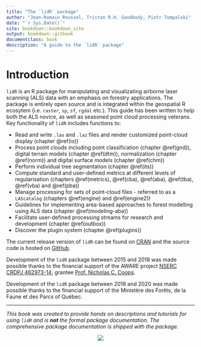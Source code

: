 ```yaml
--- 
title: "The `lidR` package"
author: "Jean-Romain Roussel, Tristan R.H. Goodbody, Piotr Tompalski"
date: "`r Sys.Date()`"
site: bookdown::bookdown_site
output: bookdown::gitbook
documentclass: book
description: "A guide to the `lidR` package"
---
```


# Introduction

`lidR` is an R package for manipulating and visualizating airborne laser scanning (ALS) data with an emphasis on forestry applications. The package is entirely open source and is integrated within the geospatial R ecosytem (i.e. `raster`, `sp`, `sf`, `rgdal` etc.). This guide has been written to help both the ALS novice, as well as seasoned point cloud processing veterans. Key functionality of `lidR` includes functions to:

* Read and write `.las` and `.laz` files and render customized point-cloud display (chapter \@ref(io))
* Process point clouds including point classification (chapter \@ref(gnd)),  digital terrain models (chapter \@ref(dtm)), normalization (chapter \@ref(norm)) and digital surface models (chapter \@ref(chm))
* Perform individual tree segmentation (chapter \@ref(its))
* Compute standard and user-defined metrics at different levels of regularisation (chapters \@ref(metrics), \@ref(cba), \@ref(aba), \@ref(tba), \@ref(vba) and \@ref(pba))
* Manage processing for sets of point-cloud files - referred to as a `LAScatalog` (chapters \@ref(engine) and \@ref(engine2))
* Guidelines for implementing area-based approaches to forest modelling using ALS data (chapter \@ref(modeling-aba))
* Facilitate user-defined processing streams for research and development (chapter \@ref(outbox))
* Discover the plugin system (chapter \@ref(plugins))

The current release version of `lidR` can be found on [CRAN](https://cran.r-project.org/web/packages/lidR/) and the source code is hosted on [GitHub](https://github.com/Jean-Romain/lidR).

Development of the `lidR` package between 2015 and 2018 was made possible thanks to the financial support of the AWARE project [NSERC CRDPJ 462973-14](https://aware.forestry.ubc.ca/); grantee [Prof. Nicholas C. Coops](https://profiles.forestry.ubc.ca/person/nicholas-coops/).

Development of the `lidR` package between 2018 and 2020 was made possible thanks to the financial support of the Ministère des Forêts, de la Faune et des Parcs of Québec.

--------

_This book was created to provide hands on descriptions and tutorials for using `lidR` and is **not** the formal package documentation. The comprehensive package documentation is shipped with the package._

<center>
![](images/logo.png)
</center>
